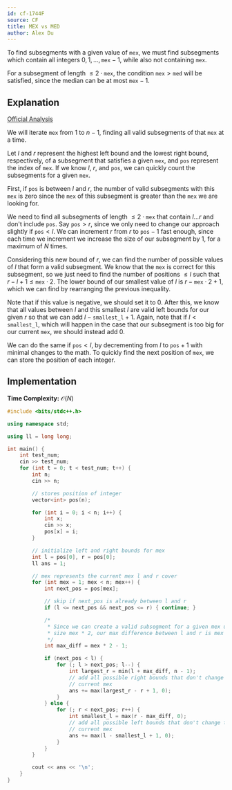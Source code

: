```yaml
---
id: cf-1744F
source: CF
title: MEX vs MED
author: Alex Du
---
```


<Spoiler title="Hint 1">

To find subsegments with a given value of $\texttt{mex}$, we must find subsegments which contain all
integers $0, 1, \ldots, \texttt{mex}-1$, while also not containing $\texttt{mex}$.

</Spoiler>

<Spoiler title="Hint 2">

For a subsegment of length $\leq 2 \cdot \texttt{mex}$, the condition $\texttt{mex} > \texttt{med}$ will be satisfied, since the median can be at most $\texttt{mex}-1$.

</Spoiler>

<Spoiler title="Solution">

## Explanation

[Official Analysis](https://codeforces.com/blog/entry/108101)

We will iterate $\texttt{mex}$ from $1$ to $n-1$, finding all valid subsegments of that $\texttt{mex}$ at a time.

Let $l$ and $r$ represent the highest left bound and the lowest right bound, respectively, of a subsegment that satisfies a given $\texttt{mex}$, and $\texttt{pos}$ represent the index of $\texttt{mex}$. If we know $l$, $r$, and $\texttt{pos}$, we can quickly count the subsegments for a given $\texttt{mex}$.

First, if $\texttt{pos}$ is between $l$ and $r$, the number of valid subsegments with this $\texttt{mex}$ is zero since the $\texttt{mex}$ of this subsegment is greater than the $\texttt{mex}$ we are looking for.

We need to find all subsegments of length $\leq 2 \cdot \texttt{mex}$ that contain $l \ldots r$ and don't include $\texttt{pos}$. Say $\texttt{pos}>r$, since we only need to change our approach slightly if $\texttt{pos} < l$. We can increment $r$ from $r$ to $\texttt{pos}-1$ fast enough, since each time we increment we increase the size of our subsegment by $1$, for a maximum of $N$ times.

Considering this new bound of $r$, we can find the number of possible values of $l$ that form a valid subsegment. We know that the $\texttt{mex}$ is correct for this subsegment, so we just need to find the number of positions $\leq l$ such that $r-l+1 \leq \texttt{mex} \cdot 2$. The lower
bound of our smallest value of $l$ is $r-\texttt{mex} \cdot 2 + 1$, which we can find by rearranging the previous inequality.

Note that if this value is negative, we should set it to $0$. After this, we know that all values between $l$ and this smallest $l$ are valid left bounds for our given $r$ so that we can add $l-\texttt{smallest\_l} + 1$. Again, note that if $l < \texttt{smallest\_l}$, which will happen in the case that our subsegment is too big for our current $\texttt{mex}$, we should instead add $0$.

We can do the same if $\texttt{pos} < l$, by decrementing from $l$ to $\texttt{pos}+1$ with minimal changes to the math. To quickly find the next position of $\texttt{mex}$, we can store the position of each integer.

## Implementation

**Time Complexity:** $\mathcal{O}(N)$

<LanguageSection>
<CPPSection>

```cpp
#include <bits/stdc++.h>

using namespace std;

using ll = long long;

int main() {
	int test_num;
	cin >> test_num;
	for (int t = 0; t < test_num; t++) {
		int n;
		cin >> n;

		// stores position of integer
		vector<int> pos(n);

		for (int i = 0; i < n; i++) {
			int x;
			cin >> x;
			pos[x] = i;
		}

		// initialize left and right bounds for mex
		int l = pos[0], r = pos[0];
		ll ans = 1;

		// mex represents the current mex l and r cover
		for (int mex = 1; mex < n; mex++) {
			int next_pos = pos[mex];

			// skip if next_pos is already between l and r
			if (l <= next_pos && next_pos <= r) { continue; }

			/*
			 * Since we can create a valid subsegment for a given mex up until
			 * size mex * 2, our max difference between l and r is mex * 2 - 1.
			 */
			int max_diff = mex * 2 - 1;

			if (next_pos < l) {
				for (; l > next_pos; l--) {
					int largest_r = min(l + max_diff, n - 1);
					// add all possible right bounds that don't change the
					// current mex
					ans += max(largest_r - r + 1, 0);
				}
			} else {
				for (; r < next_pos; r++) {
					int smallest_l = max(r - max_diff, 0);
					// add all possible left bounds that don't change the
					// current mex
					ans += max(l - smallest_l + 1, 0);
				}
			}
		}

		cout << ans << '\n';
	}
}
```

</CPPSection>
</LanguageSection>

</Spoiler>
